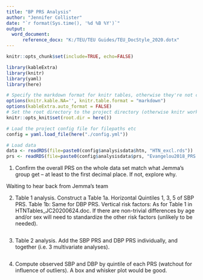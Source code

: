 ```yaml
---
title: "BP PRS Analysis"
author: "Jennifer Collister"
date: "`r format(Sys.time(), '%d %B %Y')`"
output: 
  word_document:
      reference_docx: "K:/TEU/TEU Guides/TEU_DocStyle_2020.dotx"
---
```


```r
knitr::opts_chunk$set(include=TRUE, echo=FALSE)

library(kableExtra)
library(knitr)
library(yaml)
library(here)

# Specify the markdown format for knitr tables, otherwise they're not compatible with kableExtra
options(knitr.kable.NA='', knitr.table.format = "markdown")
options(kableExtra.auto_format = FALSE)
# Set the root directory to the project directory (otherwise knitr works in the directory of the Rmd file by default)
knitr::opts_knit$set(root.dir = here())

# Load the project config file for filepaths etc
config = yaml.load_file(here("./config.yml"))

# Load data
data <- readRDS(file=paste0(config$analysisdata$htn, "HTN_excl.rds"))
prs <- readRDS(file=paste0(config$analysisdata$prs, "Evangelou2018_PRS.rds"))


```

1. Confirm the overall PRS on the whole data set match what Jemma’s group get – at least to the first decimal place.  If not, explore why.

Waiting to hear back from Jemma's team

2. Table 1 analysis.  Construct a Table 1a.  Horizontal Quintiles 1, 3, 5 of SBP PRS.  Table 1b: Same for DBP PRS.  Vertical risk factors: As for Table 1 in HTNTables_JC20200624.doc.    If there are non-trivial differences by age and/or sex will need to standardize the other risk factors (unlikely to be needed).

```r


```

3. Table 2 analysis.  Add the SBP PRS and DBP PRS individually, and together (i.e. 3 multivariate analyses).

```r


```

4. Compute observed SBP and DBP by quintile of each PRS (watchout for influence of outliers).  A box and whisker plot would be good.

```r


```